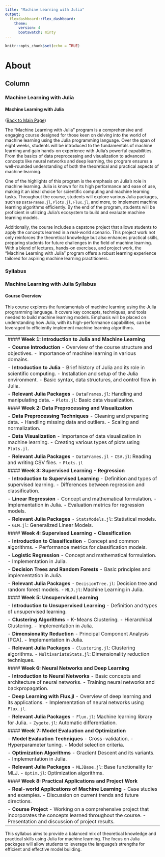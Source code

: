 ```yaml
---
title: "Machine Learning with Julia"
output:
  flexdashboard::flex_dashboard:
    theme: 
      version: 4
      bootswatch: minty
---
```


```r
knitr::opts_chunk$set(echo = TRUE)

```


About {data-navmenu="About"}
=====================================

Column {.tabset}
--------------------

### Machine Learning with Julia


#### Machine Learning with Julia

(<a href="https://juliaworkshop.github.io">Back to Main Page</a>)

The "Machine Learning with Julia" program is a comprehensive and engaging course designed for those keen on delving into the world of machine learning using the Julia programming language. Over the span of eight weeks, students will be introduced to the fundamentals of machine learning and gain hands-on experience with Julia's powerful capabilities. From the basics of data preprocessing and visualization to advanced concepts like neural networks and deep learning, the program ensures a well-rounded understanding of both the theoretical and practical aspects of machine learning.

One of the highlights of this program is the emphasis on Julia's role in machine learning. Julia is known for its high performance and ease of use, making it an ideal choice for scientific computing and machine learning tasks. Throughout the course, students will explore various Julia packages, such as `DataFrames.jl`, `Plots.jl`, `Flux.jl`, and more, to implement machine learning algorithms efficiently. By the end of the program, students will be proficient in utilizing Julia's ecosystem to build and evaluate machine learning models.

Additionally, the course includes a capstone project that allows students to apply the concepts learned in a real-world scenario. This project work not only reinforces the theoretical knowledge but also enhances practical skills, preparing students for future challenges in the field of machine learning. With a blend of lectures, hands-on exercises, and project work, the "Machine Learning with Julia" program offers a robust learning experience tailored for aspiring machine learning practitioners.

### Syllabus

<h3>Machine Learning with Julia Syllabus</h3>

#### **Course Overview**

This course explores the fundamentals of machine learning using the Julia programming language. It covers key concepts, techniques, and tools needed to build machine learning models. Emphasis will be placed on understanding how Julia, with its high-performance capabilities, can be leveraged to efficiently implement machine learning algorithms.

--------------------------------------------------------------------------------------------------------------
#### **Week 1: Introduction to Julia and Machine Learning**

- **Course Introduction**
  - Overview of the course structure and objectives.
  - Importance of machine learning in various domains.

- **Introduction to Julia**
  - Brief history of Julia and its role in scientific computing.
  - Installation and setup of the Julia environment.
  - Basic syntax, data structures, and control flow in Julia.

- **Relevant Julia Packages**
  - `DataFrames.jl`: Handling and manipulating data.
  - `Plots.jl`: Basic data visualization.

#### **Week 2: Data Preprocessing and Visualization**

- **Data Preprocessing Techniques**
  - Cleaning and preparing data.
  - Handling missing data and outliers.
  - Scaling and normalization.

- **Data Visualization**
  - Importance of data visualization in machine learning.
  - Creating various types of plots using `Plots.jl`.

- **Relevant Julia Packages**
  - `DataFrames.jl`
  - `CSV.jl`: Reading and writing CSV files.
  - `Plots.jl`

#### **Week 3: Supervised Learning - Regression**

- **Introduction to Supervised Learning**
  - Definition and types of supervised learning.
  - Differences between regression and classification.

- **Linear Regression**
  - Concept and mathematical formulation.
  - Implementation in Julia.
  - Evaluation metrics for regression models.

- **Relevant Julia Packages**
  - `StatsModels.jl`: Statistical models.
  - `GLM.jl`: Generalized Linear Models.

#### **Week 4: Supervised Learning - Classification**

- **Introduction to Classification**
  - Concept and common algorithms.
  - Performance metrics for classification models.

- **Logistic Regression**
  - Concept and mathematical formulation.
  - Implementation in Julia.

- **Decision Trees and Random Forests**
  - Basic principles and implementation in Julia.

- **Relevant Julia Packages**
  - `DecisionTree.jl`: Decision tree and random forest models.
  - `MLJ.jl`: Machine Learning in Julia.

#### **Week 5: Unsupervised Learning**

- **Introduction to Unsupervised Learning**
  - Definition and types of unsupervised learning.

- **Clustering Algorithms**
  - K-Means Clustering.
  - Hierarchical Clustering.
  - Implementation in Julia.

- **Dimensionality Reduction**
  - Principal Component Analysis (PCA).
  - Implementation in Julia.

- **Relevant Julia Packages**
  - `Clustering.jl`: Clustering algorithms.
  - `MultivariateStats.jl`: Dimensionality reduction techniques.

#### **Week 6: Neural Networks and Deep Learning**

- **Introduction to Neural Networks**
  - Basic concepts and architecture of neural networks.
  - Training neural networks and backpropagation.

- **Deep Learning with Flux.jl**
  - Overview of deep learning and its applications.
  - Implementation of neural networks using `Flux.jl`.

- **Relevant Julia Packages**
  - `Flux.jl`: Machine learning library for Julia.
  - `Zygote.jl`: Automatic differentiation.

#### **Week 7: Model Evaluation and Optimization**

- **Model Evaluation Techniques**
  - Cross-validation.
  - Hyperparameter tuning.
  - Model selection criteria.

- **Optimization Algorithms**
  - Gradient Descent and its variants.
  - Implementation in Julia.

- **Relevant Julia Packages**
  - `MLJBase.jl`: Base functionality for MLJ.
  - `Optim.jl`: Optimization algorithms.

#### **Week 8: Practical Applications and Project Work**

- **Real-world Applications of Machine Learning**
  - Case studies and examples.
  - Discussion on current trends and future directions.

- **Course Project**
  - Working on a comprehensive project that incorporates the concepts learned throughout the course.
  - Presentation and discussion of project results.

---

This syllabus aims to provide a balanced mix of theoretical knowledge and practical skills using Julia for machine learning. The focus on Julia packages will allow students to leverage the language’s strengths for efficient and effective model building.

